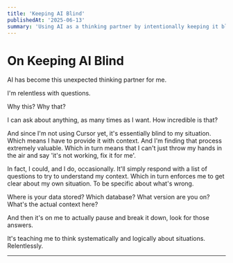 ```yaml
---
title: 'Keeping AI Blind'
publishedAt: '2025-06-13'
summary: 'Using AI as a thinking partner by intentionally keeping it blind to context, forcing better questions and systematic thinking.'
---
```


# On Keeping AI Blind

AI has become this unexpected thinking partner for me.

I'm relentless with questions. 

Why this? Why that? 

I can ask about anything, as many times as I want. How incredible is that? 

And since I'm not using Cursor yet, it's essentially blind to my situation. Which means I have to provide it with context. And I'm finding that process extremely valuable. Which in turn means that I can't just throw my hands in the air and say 'it's not working, fix it for me'. 

In fact, I could, and I do, occasionally. It'll simply respond with a list of questions to try to understand my context. Which in turn enforces me to get clear about my own situation. To be specific about what's wrong. 

Where is your data stored? Which database? What version are you on? What's the actual context here? 

And then it's on me to actually pause and break it down, look for those answers.

It's teaching me to think systematically and logically about situations. Relentlessly.

---